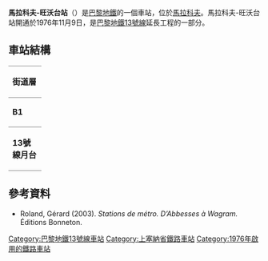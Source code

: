{{expand|time=2016-03-09T03:20:10+00:00}}
{{no footnotes|time=2016-03-09T03:20:10+00:00}}
{{Infobox station
| name                = 馬拉科夫-旺沃台站
| symbol_location     = paris
| symbol              = m
| symbol2             = 
| type                = [[巴黎地鐵|巴黎地鐵]]車站
| image               = [[File:Paris_metro_-_Malakoff-Plateau_de_Vanves_-_1.JPG|275px]]
| alt                 = 
| caption             = 
| other_name          = 
| address             = [[馬拉科夫|馬拉科夫]]
| borough             = [[法蘭西島|法蘭西島]]
| country             = 法國
| iso_region          = FR_scale:2000
| coordinates_display = title
| coordinates_format  = dms
| latd  = 48.82284| latm  = | lats  = | latNS  = 
| longd = 2.29834| longm = | longs = | longEW = 
| coordinates         = 
| owned               = [[RATP|RATP]]
| operator            = [[RATP|RATP]]
| line                = 
| disabled            = 
| zone                = 1
| opened              = {{Start-date|1976年11月9日}}
| closed              = <!-- {{End date|YYYY|MM|DD|df=y}} -->
| services            = 
| map_type            = France Paris
}}
'''馬拉科夫-旺沃台站'''（{{lang-fr|Malakoff - Plateau de Vanves}}）是[[巴黎地鐵|巴黎地鐵]]的一個車站，位於[[馬拉科夫|馬拉科夫]]。馬拉科夫-旺沃台站開通於1976年11月9日，是[[巴黎地鐵13號線|巴黎地鐵13號線]]延長工程的一部分。
== 車站結構 ==
{| border=0 cellspacing=0 cellpadding=3
|style="border-bottom:solid 1px gray;border-top:solid 1px gray;" width=50 valign=top|'''街道層'''
|-
|style="border-bottom:solid 1px gray;border-top:solid 1px gray;" width=50 valign=top|'''B1'''
|style="border-top:solid 1px gray;border-bottom:solid 1px gray;" width=100 valign=top|夾層
|-
|style="border-bottom:solid 1px gray;" width=50 rowspan=10 valign=top|'''13號線月台'''
|style="border-top:solid 1px gray;border-right:solid 2px black;border-left:solid 2px black;border-bottom:solid 2px black;" colspan=2|<center><small>[[側式月台|側式月台]]，右側開門</small></center>
|-
|style="border-bottom:solid 1px gray;" width=100|北行
|style="border-bottom:solid 1px gray;" width=390|{{arrow|L}} [[File:Metro-M.svg|16x16px]][[File:Paris_Metro_13.svg|16x16px]]往[[雷庫爾提耶站|雷庫爾提耶]]/[[聖但尼大學站|聖但尼大學]]<small>（[[旺夫門站|旺夫門]]）</small>
|-
|南行
|{{arrow|R}}  [[File:Metro-M.svg|16x16px]][[File:Paris_Metro_13.svg|16x16px]]往[[沙蒂永-蒙魯日站|沙蒂永-蒙魯日]]<small>（[[馬拉科夫-埃蒂安·多雷路站|馬拉科夫-埃蒂安·多雷路]]）</small>
|-
|style="border-top:solid 2px black;border-right:solid 2px black;border-left:solid 2px black;border-bottom:solid 1px gray;" colspan=2|<center><small>[[側式月台|側式月台]]，右側開門</small></center>
|}
{{commons category|Malakoff - Plateau de Vanves (Paris Metro)}}

==參考資料==
*Roland, Gérard (2003). ''Stations de métro. D’Abbesses à Wagram.'' Éditions Bonneton.
{{巴黎地鐵13號線}}
{{DEFAULTSORT:Malakoff - Plateau de Vanves}}
[[Category:巴黎地鐵13號線車站|Category:巴黎地鐵13號線車站]]
[[Category:上塞納省鐵路車站|Category:上塞納省鐵路車站]]
[[Category:1976年啟用的鐵路車站|Category:1976年啟用的鐵路車站]]